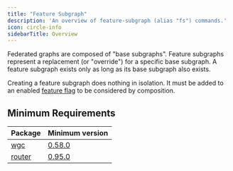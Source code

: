 ---
title: "Feature Subgraph"
description: 'An overview of feature-subgraph (alias "fs") commands.'
icon: circle-info
sidebarTitle: Overview
---

Federated graphs are composed of "base subgraphs". Feature subgraphs represent a replacement (or "override") for a specific base subgraph. A feature subgraph exists only as long as its base subgraph also exists.

Creating a feature subgraph does nothing in isolation. It must be added to an enabled [feature flag](/concepts/feature-flags) to be considered by composition.

## Minimum Requirements

|Package|Minimum version|
|---|---|
|[wgc](/cli/intro)|[0.58.0](https://github.com/wundergraph/cosmo/compare/wgc@0.57.7...wgc@0.58.0)|
|[router](/router/intro)|[0.95.0](https://github.com/wundergraph/cosmo/releases/tag/router%400.95.0)|

<CardGroup>
<Card title="Create Feature Subgraph" href="/cli/feature-subgraph/create-feature-subgraph" icon="plus" horizontal/>
<Card title="Publish Feature Subgraph" href="/cli/feature-subgraph/publish-feature-subgraph" icon="upload" horizontal/>
<Card title="Update Feature Subgraph" href="/cli/feature-subgraph/update-feature-subgraph" icon="pen-to-square" horizontal/>
<Card title="Delete Feature Subgraph" href="/cli/feature-subgraph/delete-feature-subgraph" icon="trash" horizontal/>
</CardGroup>

